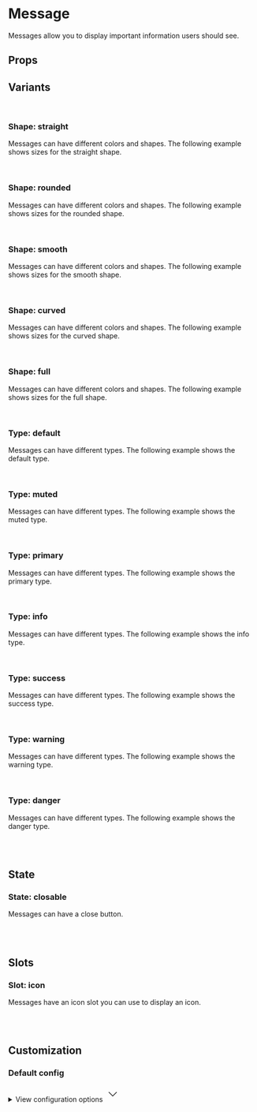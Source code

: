 
<Meta of={MessageStories} />

# Message

Messages allow you to display important information users should see.

<Primary />

## Props

<Controls />

## Variants

<br />

### Shape: straight

Messages can have different colors and shapes. The following example shows sizes for the straight shape.

<div className="bg-slate-100 dark:bg-slate-900 p-6 rounded-sm">
  <Story of={MessageStories.Straight} />
</div>

<br />

### Shape: rounded

Messages can have different colors and shapes. The following example shows sizes for the rounded shape.

<div className="bg-slate-100 dark:bg-slate-900 p-6 rounded-sm">
  <Story of={MessageStories.Rounded} />
</div>

<br />

### Shape: smooth

Messages can have different colors and shapes. The following example shows sizes for the smooth shape.

<div className="bg-slate-100 dark:bg-slate-900 p-6 rounded-sm">
  <Story of={MessageStories.Smooth} />
</div>

<br />

### Shape: curved

Messages can have different colors and shapes. The following example shows sizes for the curved shape.

<div className="bg-slate-100 dark:bg-slate-900 p-6 rounded-sm">
  <Story of={MessageStories.Curved} />
</div>

<br />

### Shape: full

Messages can have different colors and shapes. The following example shows sizes for the full shape.

<div className="bg-slate-100 dark:bg-slate-900 p-6 rounded-sm">
  <Story of={MessageStories.Full} />
</div>

<br />

### Type: default

Messages can have different types. The following example shows the default type.

<div className="bg-slate-100 dark:bg-slate-900 p-6 rounded-sm">
  <Story of={MessageStories.TypeDefault} />
</div>

<br />

### Type: muted

Messages can have different types. The following example shows the muted type.

<div className="flex items-end gap-2 border border-muted-200 dark:border-muted-800 bg-white dark:bg-slate-900 p-6 rounded-sm">
  <Story of={MessageStories.TypeMuted} />
</div>

<br />

### Type: primary

Messages can have different types. The following example shows the primary type.

<div className="bg-slate-100 dark:bg-slate-900 p-6 rounded-sm">
  <Story of={MessageStories.TypePrimary} />
</div>

<br />

### Type: info

Messages can have different types. The following example shows the info type.

<div className="bg-slate-100 dark:bg-slate-900 p-6 rounded-sm">
  <Story of={MessageStories.TypeInfo} />
</div>

<br />

### Type: success

Messages can have different types. The following example shows the success type.

<div className="bg-slate-100 dark:bg-slate-900 p-6 rounded-sm">
  <Story of={MessageStories.TypeSuccess} />
</div>

<br />

### Type: warning

Messages can have different types. The following example shows the warning type.

<div className="bg-slate-100 dark:bg-slate-900 p-6 rounded-sm">
  <Story of={MessageStories.TypeWarning} />
</div>

<br />

### Type: danger

Messages can have different types. The following example shows the danger type.

<div className="bg-slate-100 dark:bg-slate-900 p-6 rounded-sm">
  <Story of={MessageStories.TypeDanger} />
</div>

<br />
<br />

## State

### State: closable

Messages can have a close button.

<div className="flex gap-2 bg-slate-100 dark:bg-slate-900 p-6 rounded-sm">
  <Story of={MessageStories.ClosableDefault} />
  <Story of={MessageStories.ClosablePrimary} />
  <Story of={MessageStories.ClosableInfo} />
</div>

<br />
<br />

## Slots

### Slot: icon

Messages have an icon slot you can use to display an icon.

<div className="flex gap-2 bg-slate-100 dark:bg-slate-900 p-6 rounded-sm">
  <Story of={MessageStories.SlotIconInfo} />
  <Story of={MessageStories.SlotIconSuccess} />
  <Story of={MessageStories.SlotIconWarning} />
</div>

<br />
<br />

## Customization

### Default config

<div class="relative">
  <details class="relative bg-slate-50 border border-slate-200 rounded-lg p-4 [&>summary>svg]:open:-rotate-180">
    <summary class="list-none cursor-pointer">
      <span class="font-sans text-slate-500">View configuration options</span>
      <svg
        class="w-5 h-5 text-slate-500 absolute top-5 end-4 transition-transform duration-300"
        xmlns="http://www.w3.org/2000/svg"
        width="32"
        height="32"
        viewBox="0 0 24 24"
      >
        <path
          fill="none"
          stroke="currentColor"
          strokeLinecap="round"
          strokeLinejoin="round"
          strokeWidth="2"
          d="m6 9l6 6l6-6"
        />
      </svg>
    </summary>

    <div class="!mt-4">
      <pre >
        {JSON.stringify(defaultConfig, null, 2)}
      </pre>
    </div>

  </details>
</div>